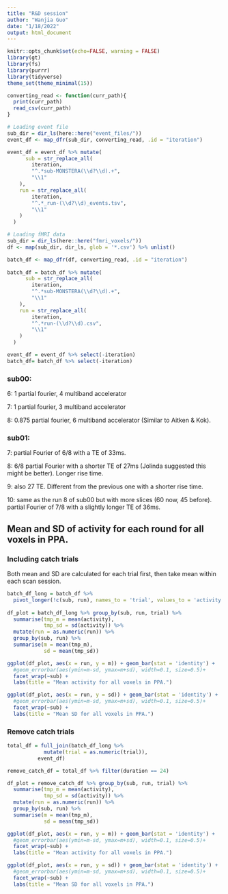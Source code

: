 ```yaml
---
title: "R&D session"
author: "Wanjia Guo"
date: "1/18/2022"
output: html_document
---
```


```r
knitr::opts_chunk$set(echo=FALSE, warning = FALSE)
library(gt)
library(fs)
library(purrr)
library(tidyverse)
theme_set(theme_minimal(15))
```


```r

converting_read <- function(curr_path){
  print(curr_path)
  read_csv(curr_path)
}

# Loading event file
sub_dir = dir_ls(here::here("event_files/"))
event_df <- map_dfr(sub_dir, converting_read, .id = "iteration")

event_df = event_df %>% mutate(
      sub = str_replace_all(
        iteration, 
        "^.*sub-MONSTERA(\\d?\\d).+", 
        "\\1"
    ),
    run = str_replace_all(
        iteration, 
        "^.*_run-(\\d?\\d)_events.tsv", 
        "\\1"
    )
  )

# Loading fMRI data
sub_dir = dir_ls(here::here("fmri_voxels/"))
df <- map(sub_dir, dir_ls, glob = '*.csv') %>% unlist()

batch_df <- map_dfr(df, converting_read, .id = "iteration")
  
batch_df = batch_df %>% mutate(
      sub = str_replace_all(
        iteration, 
        "^.*sub-MONSTERA(\\d?\\d).+", 
        "\\1"
    ),
    run = str_replace_all(
        iteration, 
        "^.*run-(\\d?\\d).csv", 
        "\\1"
    )
  )
```

```r
event_df = event_df %>% select(-iteration)
batch_df= batch_df %>% select(-iteration)
```

### sub00:

6: 1 partial fourier, 4 multiband accelerator

7: 1 partial fourier, 3 multiband accelerator

8: 0.875 partial fourier, 6 multiband accelerator (Similar to Aitken & Kok).

### sub01:

7: partial Fourier of 6/8 with a TE of 33ms.

8: 6/8 partial Fourier with a shorter TE of 27ms (Jolinda suggested this might be better). Longer rise time. 

9: also 27 TE. Different from the previous one with a shorter rise time.

10: same as the run 8 of sub00 but with more slices (60 now, 45 before). partial Fourier of 7/8 with a slightly longer TE of 36ms.


## Mean and SD of activity for each round for all voxels in PPA.

### Including catch trials

Both mean and SD are calculated for each trial first, then take mean within each scan session.

```r

batch_df_long = batch_df %>% 
  pivot_longer(!c(sub, run), names_to = 'trial', values_to = 'activity')
  
df_plot = batch_df_long %>% group_by(sub, run, trial) %>% 
  summarise(tmp_m = mean(activity),
            tmp_sd = sd(activity)) %>% 
  mutate(run = as.numeric(run)) %>% 
  group_by(sub, run) %>% 
  summarise(m = mean(tmp_m),
            sd = mean(tmp_sd))

ggplot(df_plot, aes(x = run, y = m)) + geom_bar(stat = 'identity') + 
  #geom_errorbar(aes(ymin=m-sd, ymax=m+sd), width=0.1, size=0.5)+
  facet_wrap(~sub) + 
  labs(title = "Mean activity for all voxels in PPA.")

ggplot(df_plot, aes(x = run, y = sd)) + geom_bar(stat = 'identity') + 
  #geom_errorbar(aes(ymin=m-sd, ymax=m+sd), width=0.1, size=0.5)+
  facet_wrap(~sub) + 
  labs(title = "Mean SD for all voxels in PPA.")

```

### Remove catch trials

```r

total_df = full_join(batch_df_long %>% 
            mutate(trial = as.numeric(trial)), 
          event_df)

remove_catch_df = total_df %>% filter(duration == 24)

df_plot = remove_catch_df %>% group_by(sub, run, trial) %>% 
  summarise(tmp_m = mean(activity),
            tmp_sd = sd(activity)) %>% 
  mutate(run = as.numeric(run)) %>% 
  group_by(sub, run) %>% 
  summarise(m = mean(tmp_m),
            sd = mean(tmp_sd))

ggplot(df_plot, aes(x = run, y = m)) + geom_bar(stat = 'identity') + 
  #geom_errorbar(aes(ymin=m-sd, ymax=m+sd), width=0.1, size=0.5)+
  facet_wrap(~sub) + 
  labs(title = "Mean activity for all voxels in PPA.")

ggplot(df_plot, aes(x = run, y = sd)) + geom_bar(stat = 'identity') + 
  #geom_errorbar(aes(ymin=m-sd, ymax=m+sd), width=0.1, size=0.5)+
  facet_wrap(~sub) + 
  labs(title = "Mean SD for all voxels in PPA.")
```

